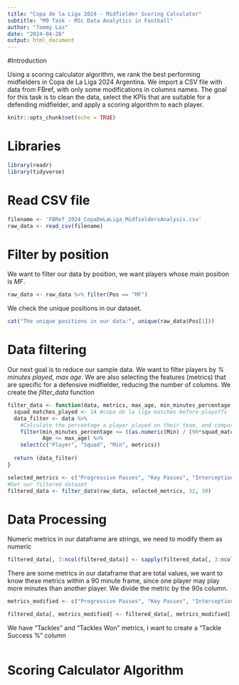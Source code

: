 ```yaml
---
title: "Copa de la Liga 2024 - Midfielder Scoring Calculator"
subtitle: "M9 Task - MSc Data Analytics in Football"
author: "Tommy Las"
date: "2024-04-28"
output: html_document
---
```

#Introduction

Using a scoring calculator algorithm, we rank the best performing midfielders in Copa de La Liga 2024 Argentina.
We import a CSV file with data from FBref, with only some modifications in columns names.
The goal for this task is to clean the data, select the KPIs that are suitable for a defending midfielder, and apply a scoring algorithm to each player.

```r
knitr::opts_chunk$set(echo = TRUE)
```

# Libraries

```r
library(readr)
library(tidyverse)
```

# Read CSV file

``` r
filename <- 'FBRef_2024_CopaDeLaLiga_MidfieldersAnalysis.csv'
raw_data <- read_csv(filename)
```

# Filter by position

We want to filter our data by position, we want players whose main position is *MF*.

``` r
raw_data <- raw_data %>% filter(Pos == "MF")
```

We check the unique positions in our dataset.

``` r
cat("The unique positions in our data:", unique(raw_data$Pos[1]))
```

# Data filtering

Our next goal is to reduce our sample data. We want to filter players by *% minutes played*, *max age*. We are also selecting the features (metrics) that are specific for a defensive midfielder, reducing the number of columns.
We create the _filter_data_ function

``` r

filter_data <- function(data, metrics, max_age, min_minutes_percentage ){
  squad_matches_played <- 14 #copa de la liga matches before playoffs
  data_filter <- data %>%
    #Calculate the percentage a player played on their team, and compare to minimum percentage passed as parameter
    filter(min_minutes_percentage <= ((as.numeric(Min) / (90*squad_matches_played)) *100), 
           Age <= max_age) %>%
    select(c("Player", "Squad", "Min", metrics))
  
  return (data_filter)
}

```

```r
selected_metrics <- c("Progressive Passes", "Key Passes", "Interceptions", "Tackles" ,"Tackles Won", "Passes into Final Third", "Long Passes Attempted", "Long Passes Success %", "Total Passes Attempted", "Total Passes Success %","Total Blocks"  )
#Get our filtered dataset
filtered_data <- filter_data(raw_data, selected_metrics, 32, 30)

```


# Data Processing

Numeric metrics in our dataframe are strings, we need to modify them as numeric

```r

filtered_data[, 3:ncol(filtered_data)] <- sapply(filtered_data[, 3:ncol(filtered_data)], as.numeric)

```

There are some metrics in our dataframe that are total values, we want to know these metrics within a 90 minute frame, since one player may play more minutes than another player. We divide the metric by the 90s column.

```r

metrics_modified <- c("Progressive Passes", "Key Passes", "Interceptions", "Tackles", "Tackles Won","Passes into Final Third", "Long Passes Attempted", "Total Passes Attempted", "Total Passes Success %")

filtered_data[, metrics_modified] <- filtered_data[, metrics_modified] / (filtered_data$Min / 90)

```

We have "Tackles" and "Tackles Won" metrics, I want to create a "Tackle Success %" column

``` r



```

# Scoring Calculator Algorithm


